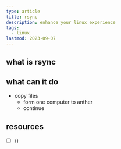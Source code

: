 ```yaml
---
type: article
title: rsync
description: enhance your linux experience
tags:
  - linux
lastmod: 2023-09-07
---
```


## what is rsync

## what can it do

- copy files
  - form one computer to anther
  - continue

## resources

- [ ] ()


